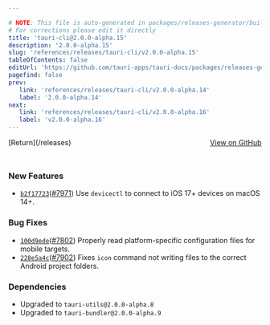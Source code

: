 ```yaml
---

# NOTE: This file is auto-generated in packages/releases-generator/build.ts
# For corrections please edit it directly
title: 'tauri-cli@2.0.0-alpha.15'
description: '2.0.0-alpha.15'
slug: 'references/releases/tauri-cli/v2.0.0-alpha.15'
tableOfContents: false
editUrl: 'https://github.com/tauri-apps/tauri-docs/packages/releases-generator/build.ts'
pagefind: false
prev:
   link: 'references/releases/tauri-cli/v2.0.0-alpha.14'
   label: '2.0.0-alpha.14'
next:
   link: 'references/releases/tauri-cli/v2.0.0-alpha.16'
   label: 'v2.0.0-alpha.16'
---
```


			

<ReleaseSidebar slug="references/releases/tauri-cli"  packageName="tauri-cli" />

<div style="margin-bottom:3rem; display: flex; justify-content: space-between; align-items: center"><span>[Return](/releases)</span><span><a href="https://github.com/tauri-apps/tauri/releases/tag/tauri-cli-v2.0.0-alpha.15">View on GitHub</a></span></div>

### New Features

- [`b2f17723`](https://www.github.com/tauri-apps/tauri/commit/b2f17723a415f04c2620132a6305eb138d7cb47f)([#7971](https://www.github.com/tauri-apps/tauri/pull/7971)) Use `devicectl` to connect to iOS 17+ devices on macOS 14+.

### Bug Fixes

- [`100d9ede`](https://www.github.com/tauri-apps/tauri/commit/100d9ede35995d9db21d2087dd5606adfafb89a5)([#7802](https://www.github.com/tauri-apps/tauri/pull/7802)) Properly read platform-specific configuration files for mobile targets.
- [`228e5a4c`](https://www.github.com/tauri-apps/tauri/commit/228e5a4c76ad5f97409c912d07699b49ba4bb162)([#7902](https://www.github.com/tauri-apps/tauri/pull/7902)) Fixes `icon` command not writing files to the correct Android project folders.

### Dependencies

- Upgraded to `tauri-utils@2.0.0-alpha.8`
- Upgraded to `tauri-bundler@2.0.0-alpha.9`


